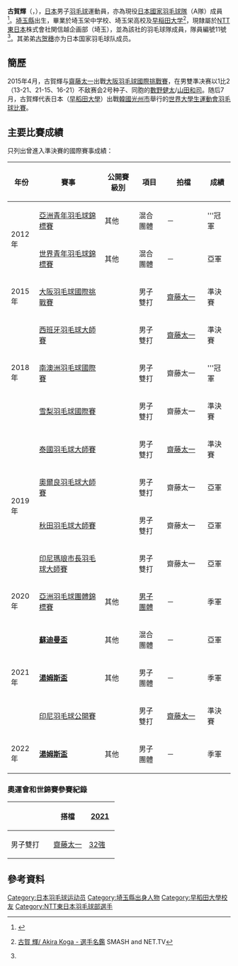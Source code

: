 {{noteTA|G1=Badminton}}
{{Infobox 羽球選手
| playername              = {{lang|ja|<small>こが あきら</small><br/>古賀 輝}}<br/><small>({{lang|en|Koga Akira}})</small>
| image                   = 
| size                    = 
| caption                 = 
| birth_name              = 
| date_of_birth           = {{birth_date_and_age|1994|3|8}}<ref name="NTT">{{ja}}{{cite news|title=選手・スタッフ紹介|url=http://www.ntt-east.co.jp/symbol/badminton/contents/koga.html|newspaper=NTT東日本バドミントン部|accessdate=2017-03-04|archive-date=2019-04-27|archive-url=https://web.archive.org/web/20190427044736/http://www.ntt-east.co.jp/symbol/badminton/contents/koga.html|dead-url=yes}}</ref>
| place_of_birth          = {{JPN}}[[埼玉縣|埼玉縣]]<ref name="NTT"/>
| height                  = {{height|m=1.66}}
| weight                  = {{weight|kg=75}}
| event                   = 男子單打、男子雙打
| country                 = {{JPN}}
| years_active            = 
| handedness              = 右手
| coach                   = 
| highest_ranking         = 第177位（男單）
| date_of_highest_ranking = 2013年3月14日<ref name="highest-ranking">[http://bwfcontent.tournamentsoftware.com/ranking/player.aspx?id=5493&player=239766 BWF World Ranking - Ranking of Akira KOGA (88405)] {{Wayback|url=http://bwfcontent.tournamentsoftware.com/ranking/player.aspx?id=5493&player=239766 |date=20200531063630 }}{{en}}</ref>
| current_ranking         = 第232位（男單）<br/>第341位（男雙-[[齋藤太一|齋藤太一]]）
| date_of_current_ranking = 2013年9月5日<ref>[http://bwfcontent.tournamentsoftware.com/ranking/category.aspx?id=5493&category=472 BWF World Ranking - BWF世界排名榜 (9/5/2013) - Men's singles] {{Wayback|url=http://bwfcontent.tournamentsoftware.com/ranking/category.aspx?id=5493&category=472 |date=20200531063634 }}{{en}}</ref><ref>[http://bwfcontent.tournamentsoftware.com/ranking/category.aspx?id=5493&category=474 BWF World Ranking - BWF世界排名榜 (9/5/2013) - Men's doubles] {{Wayback|url=http://bwfcontent.tournamentsoftware.com/ranking/category.aspx?id=5493&category=474 |date=20200531063640 }}{{en}}</ref>
| played                  = 15勝–8負（男單）<br/>8勝–7負（男雙）<br/>2勝–2負（男雙）
| titles                  = 
| bwf_profile             = 0EF109FA-506F-471C-893B-996913365E91
| bwf_id                  = 88405
| updated                 = 2013年9月11日
}}
{{MedalTableTop|width=286px}}
{{MedalSport | 男子[[羽毛球|羽毛球]]}}
{{MedalCountry | {{JPN}}}}
{{MedalCompetition | [[汤姆斯杯|汤姆斯杯]]}}
{{MedalBronze| [[2020年湯姆斯盃|2020年 奧胡斯]] | [[2020年湯姆斯盃|男子團體]]}}
{{MedalBronze| [[2022年湯姆斯盃|2022年 曼谷]] | [[2022年湯姆斯盃|男子團體]]}}
{{MedalCompetition | [[蘇迪曼盃|蘇迪曼盃]]}}
{{MedalSilver | [[2021年蘇迪曼盃|2021年 萬塔]] | [[2021年蘇迪曼盃|混合團體]]}}
{{MedalCompetition | [[亞洲羽毛球團體錦標賽|亞洲羽毛球團體錦標賽]]}}
{{MedalBronze| [[2020年亞洲羽毛球團體錦標賽|2020年 馬尼拉]] | [[2020年亞洲羽毛球團體錦標賽男子團體比賽|男子團體]] }}
{{MedalCompetition | [[世界青年羽毛球錦標賽|世界青年羽毛球錦標賽]]}}
{{MedalSilver| [[2012年世界青年羽毛球錦標賽|2012年 千葉縣]] | 混合團體 }}
{{MedalCompetition | [[亞洲青年羽毛球錦標賽|亞洲青年羽毛球錦標賽]]}}
{{MedalGold  | [[2012年亞洲青年羽毛球錦標賽|2012年 金泉]] | 混合團體 }}
{{MedalCompetition  | [[全日本綜合羽毛球錦標賽|全日本綜合羽毛球錦標賽]]}}
{{MedalCountry | {{flagicon|JPN}}東京都（早稲田大学）}}
{{MedalBronze| [[2015年全日本綜合羽毛球錦標賽|2015年 東京都]] | 男子單打 }}
{{MedalCountry | {{flagicon|JPN}}東京都（Tonami運輸）}}
{{MedalBronze| [[2019年全日本綜合羽毛球錦標賽|2019年 東京都]] | 男子雙打 }}
{{MedalBronze| [[2020年全日本綜合羽毛球錦標賽|2020年 東京都]] | 男子雙打 }}
{{MedalBottom}}
'''古賀輝'''（{{jpn|j=古賀 輝|kn=こが あきら|rm=Koga Akira}}，{{bd|1994年|3月8日||}}），[[日本|日本]]男子[[羽毛球|羽毛球]]運動員，亦為現役[[日本國家羽毛球隊|日本國家羽毛球隊]]（A隊）成員<ref>{{ja}}{{cite web|title=２０２１年日本代表選手（ナショナルチーム）及びコーチについて (2021.10.4 所属訂正)|url=https://www.badminton.or.jp/national/member/2021.html?fbclid=IwAR35GKO1FLwxOAzRyY198ZknMFglQesh_UwfkJWkA7tjQpbxTWbnCAX4YQc#groupA|access-date=2021-10-04|archive-url=https://web.archive.org/web/20211004131241/https://www.badminton.or.jp/national/member/2021.html?fbclid=IwAR35GKO1FLwxOAzRyY198ZknMFglQesh_UwfkJWkA7tjQpbxTWbnCAX4YQc#groupA|archive-date=2021-10-04|dead-url=yes}}</ref>。[[埼玉縣|埼玉縣]]出生，畢業於埼玉栄中学校、埼玉栄高校及[[早稲田大学|早稲田大学]]<ref>{{ja}}[http://www.smash-net.tv/player/details/id/254/ 古賀 輝/ Akira Koga - 選手名鑑] {{Wayback|url=http://www.smash-net.tv/player/details/id/254/ |date=20200531063650 }}  SMASH and NET.TV</ref>，現隸屬於[[日本電信電話|NTT東日本]]株式會社関信越企画部（埼玉），並為該社的羽毛球隊成員，隊員編號11號<ref name="NTT"/>。其弟弟[[古贺穗|古贺穗]]亦为日本国家羽毛球队成员。

==簡歷==
2015年4月，古賀輝与[[齋藤太一|齋藤太一]]出戰[[2015年大阪羽毛球國際挑戰賽|大阪羽毛球國際挑戰賽]]，在男雙準决赛以1比2（13-21、21-15、16-21）不敌赛会2号种子、同胞的[[數野健太|數野健太]]/[[山田和司|山田和司]]。随后7月，古賀輝代表日本（[[早稻田大學|早稻田大學]]）出戰[[韓國|韓國]][[光州市|光州市]]舉行的[[2015年夏季世界大學生運動會|世界大學生運動會]][[2015年夏季世界大學生運動會羽球比賽|羽毛球比賽]]。

==主要比賽成績==
只列出曾進入準決賽的國際賽事成績：
{| class=wikitable style="text-align:center; font-size:small;" 
!width="50"|年份
!width="180"|賽事
!width="80"|公開賽級別
!width="60"|項目
!width="100"|拍檔
!width="50"|成績
|-
!rowspan="2"|2012年
|[[2012年亞洲青年羽毛球錦標賽|亞洲青年羽毛球錦標賽]]
|其他
|混合團體
|－
|bgcolor="gold"|'''冠軍
|-
|[[2012年世界青年羽毛球錦標賽|世界青年羽毛球錦標賽]]
|其他
|混合團體
|－
|bgcolor="silver"|亞軍
|-
!rowspan="1"|2015年
|[[2015年大阪羽毛球國際挑戰賽|大阪羽毛球國際挑戰賽]]
|{{BWFIC}}
|男子雙打
|[[齋藤太一|齋藤太一]]
|bgcolor="#b8860b"|準決賽
|-
!rowspan="3"|2018年
|[[2018年西班牙羽毛球大師賽|西班牙羽毛球大師賽]]
|{{BWF300}}
|男子雙打
|[[齋藤太一|齋藤太一]]
|bgcolor="#b8860b"|準決賽
|-
|[[2018年南澳洲羽毛球國際賽|南澳洲羽毛球國際賽]]
|{{BWFIC}}
|男子雙打
|齋藤太一
|bgcolor="gold"|'''冠軍
|-
|[[2018年雪梨羽毛球國際賽|雪梨羽毛球國際賽]]
|{{BWFIS}}
|男子雙打
|齋藤太一
|bgcolor="#b8860b"|準決賽
|-
!rowspan="4"|2019年
|[[2019年泰國羽毛球大師賽|泰國羽毛球大師賽]]
|{{BWF300}}
|男子雙打
|[[齋藤太一|齋藤太一]]
|bgcolor="#b8860b"|準決賽
|-
|[[2019年奧爾良羽毛球大師賽|奧爾良羽毛球大師賽]]
|{{BWF100}}
|男子雙打
|齋藤太一
|bgcolor="silver"|亞軍
|-
|[[2019年秋田羽毛球大師賽|秋田羽毛球大師賽]]
|{{BWF100}}
|男子雙打
|齋藤太一
|bgcolor="silver"|亞軍
|-
|[[2019年印度尼西亞瑪琅市長羽毛球大師賽|印尼瑪琅市長羽毛球大師賽]]
|{{BWF100}}
|男子雙打
|齋藤太一
|bgcolor="silver"|亞軍
|-
!rowspan="1"|2020年
|[[2020年亞洲羽毛球團體錦標賽|亞洲羽毛球團體錦標賽]]
|其他
|[[2020年亞洲羽毛球團體錦標賽男子團體比賽|男子團體]]
|－
|bgcolor="#b8860b"|季軍
|-
!rowspan="3"|2021年
|'''[[2021年蘇迪曼盃|蘇迪曼盃]]'''
|其他
|混合團體
|－
|bgcolor="silver"|亞軍
|-
|'''[[2020年湯姆斯盃|湯姆斯盃]]'''
|其他
|男子團體
|－
|bgcolor="#b8860b"|季軍
|-
|[[2021年印度尼西亞羽毛球公開賽|印尼羽毛球公開賽]]
|{{BWF1000}}
|男子雙打
|[[齋藤太一|齋藤太一]]
|bgcolor="#b8860b"|準決賽
|-
!rowspan="1"|2022年
|'''[[2022年湯姆斯盃|湯姆斯盃]]'''
|其他
|男子團體
|－
|bgcolor="#b8860b"|季軍
|}
{{BWF賽事級別索引}}

===奧運會和世錦賽參賽紀錄===
{| class=wikitable style="text-align:center; font-size:small;" 
!
!搭檔
!width="50"|[[2021年世界羽毛球錦標賽|2021]]
|-
!width="80"|男子雙打
|align="left"|[[齋藤太一|齋藤太一]]
|[[2021年世界羽毛球錦標賽男子雙打項目|32強]]
|}

==參考資料==
{{Reflist}}

{{DEFAULTSORT:Koga Akira}}
[[Category:日本羽毛球运动员|Category:日本羽毛球运动员]]
[[Category:埼玉縣出身人物|Category:埼玉縣出身人物]]
[[Category:早稻田大學校友|Category:早稻田大學校友]]
[[Category:NTT東日本羽毛球部選手|Category:NTT東日本羽毛球部選手]]